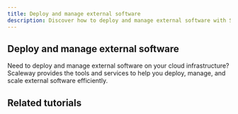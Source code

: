 ```yaml
---
title: Deploy and manage external software
description: Discover how to deploy and manage external software with Scaleway's flexible and customizable cloud environment.
---
```


## Deploy and manage external software
Need to deploy and manage external software on your cloud infrastructure? Scaleway provides the tools and services to help you deploy, manage, and scale external software efficiently.

<Grid>
    <SummaryCard
        title="Deploying Open WebUI with Scaleway's Generative APIs"
        icon="info"
        description="Deploy a powerful web-based AI user interface with Serverless Containers."
        label="Read more"
        url="/tutorials/deploy-openwebui-with-generative-apis/"
    />
    <SummaryCard
        title="Deploying Chatwoot on Scaleway General Purpose Instances"
        icon="rocket"
        description="With Chatwoot, businesses can set up multiple communication channels, integrate them into their websites or applications, and engage with customers in real-time."
        label="Read more"
        url="/tutorials/deploy-chatwoot-self-care/"
    />
</Grid>

## Related tutorials

<UseCaseList category="deploy-external-software" />
